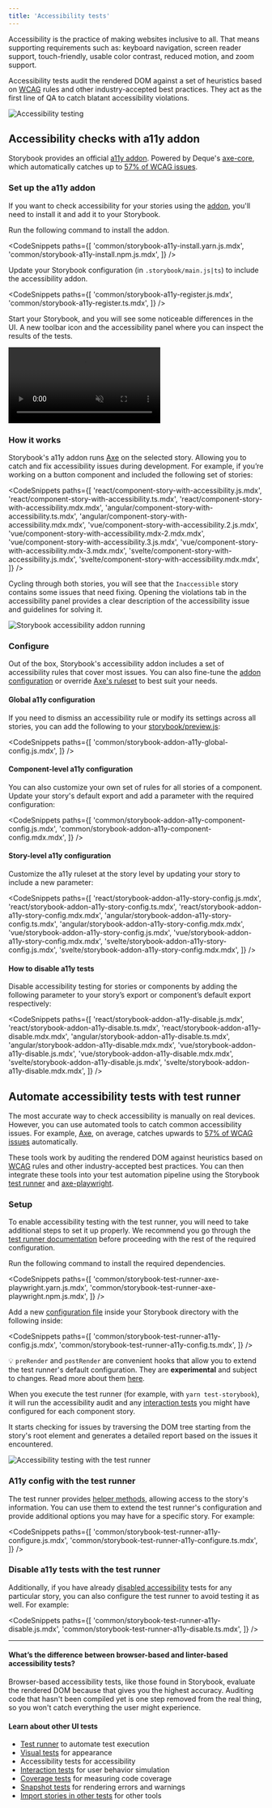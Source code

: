 ```yaml
---
title: 'Accessibility tests'
---
```


<YouTubeCallout id="rNLL0SICr9w" title="STOP fighting accessibility | automate a11y checks" />

Accessibility is the practice of making websites inclusive to all. That means supporting requirements such as: keyboard navigation, screen reader support, touch-friendly, usable color contrast, reduced motion, and zoom support.

Accessibility tests audit the rendered DOM against a set of heuristics based on [WCAG](https://www.w3.org/WAI/standards-guidelines/wcag/) rules and other industry-accepted best practices. They act as the first line of QA to catch blatant accessibility violations.

![Accessibility testing](./accessibility-testing-storybook.gif)

## Accessibility checks with a11y addon

Storybook provides an official [a11y addon](https://storybook.js.org/addons/@storybook/addon-a11y). Powered by Deque's [axe-core](https://github.com/dequelabs/axe-core), which automatically catches up to [57% of WCAG issues](https://www.deque.com/blog/automated-testing-study-identifies-57-percent-of-digital-accessibility-issues/).

### Set up the a11y addon

If you want to check accessibility for your stories using the [addon](https://storybook.js.org/addons/@storybook/addon-a11y/), you'll need to install it and add it to your Storybook.

Run the following command to install the addon.

<!-- prettier-ignore-start -->

<CodeSnippets
  paths={[
    'common/storybook-a11y-install.yarn.js.mdx',
    'common/storybook-a11y-install.npm.js.mdx',
  ]}
/>

<!-- prettier-ignore-end -->

Update your Storybook configuration (in `.storybook/main.js|ts`) to include the accessibility addon.

<!-- prettier-ignore-start -->

<CodeSnippets
  paths={[
    'common/storybook-a11y-register.js.mdx',
    'common/storybook-a11y-register.ts.mdx',
  ]}
/>

<!-- prettier-ignore-end -->

Start your Storybook, and you will see some noticeable differences in the UI. A new toolbar icon and the accessibility panel where you can inspect the results of the tests.

<video autoPlay muted playsInline loop>
  <source
    src="storybook-a11y-starter-setup-optimized.mp4"
    type="video/mp4"
  />
</video>

### How it works

Storybook's a11y addon runs [Axe](https://github.com/dequelabs/axe-core) on the selected story. Allowing you to catch and fix accessibility issues during development. For example, if you’re working on a button component and included the following set of stories:

<!-- prettier-ignore-start -->

<CodeSnippets
  paths={[
    'react/component-story-with-accessibility.js.mdx',
    'react/component-story-with-accessibility.ts.mdx',
    'react/component-story-with-accessibility.mdx.mdx',
    'angular/component-story-with-accessibility.ts.mdx',
    'angular/component-story-with-accessibility.mdx.mdx',
    'vue/component-story-with-accessibility.2.js.mdx',
    'vue/component-story-with-accessibility.mdx-2.mdx.mdx',
    'vue/component-story-with-accessibility.3.js.mdx',
    'vue/component-story-with-accessibility.mdx-3.mdx.mdx',
    'svelte/component-story-with-accessibility.js.mdx',
    'svelte/component-story-with-accessibility.mdx.mdx',
  ]}
/>

<!-- prettier-ignore-end -->

Cycling through both stories, you will see that the `Inaccessible` story contains some issues that need fixing. Opening the violations tab in the accessibility panel provides a clear description of the accessibility issue and guidelines for solving it.

![Storybook accessibility addon running](./storybook-a11y-addon-unoptimized.png)

### Configure

Out of the box, Storybook's accessibility addon includes a set of accessibility rules that cover most issues. You can also fine-tune the [addon configuration](https://github.com/storybookjs/storybook/tree/next/addons/a11y#parameters) or override [Axe's ruleset](https://github.com/storybookjs/storybook/tree/next/addons/a11y#handling-failing-rules) to best suit your needs.

#### Global a11y configuration

If you need to dismiss an accessibility rule or modify its settings across all stories, you can add the following to your [storybook/preview.js](../configure/overview.md#configure-story-rendering):

<!-- prettier-ignore-start -->

<CodeSnippets
  paths={[
    'common/storybook-addon-a11y-global-config.js.mdx',
  ]}
/>

<!-- prettier-ignore-end -->

#### Component-level a11y configuration

You can also customize your own set of rules for all stories of a component. Update your story's default export and add a parameter with the required configuration:

<!-- prettier-ignore-start -->

<CodeSnippets
  paths={[
    'common/storybook-addon-a11y-component-config.js.mdx',
    'common/storybook-addon-a11y-component-config.mdx.mdx',
  ]}
/>

<!-- prettier-ignore-end -->

#### Story-level a11y configuration

Customize the a11y ruleset at the story level by updating your story to include a new parameter:

<!-- prettier-ignore-start -->

<CodeSnippets
  paths={[
    'react/storybook-addon-a11y-story-config.js.mdx',
    'react/storybook-addon-a11y-story-config.ts.mdx',
    'react/storybook-addon-a11y-story-config.mdx.mdx',
    'angular/storybook-addon-a11y-story-config.ts.mdx',
    'angular/storybook-addon-a11y-story-config.mdx.mdx',
    'vue/storybook-addon-a11y-story-config.js.mdx',
    'vue/storybook-addon-a11y-story-config.mdx.mdx',
    'svelte/storybook-addon-a11y-story-config.js.mdx',
    'svelte/storybook-addon-a11y-story-config.mdx.mdx',
  ]}
/>

<!-- prettier-ignore-end -->

#### How to disable a11y tests

Disable accessibility testing for stories or components by adding the following parameter to your story’s export or component’s default export respectively:

<!-- prettier-ignore-start -->

<CodeSnippets
  paths={[
   'react/storybook-addon-a11y-disable.js.mdx',
   'react/storybook-addon-a11y-disable.ts.mdx',
   'react/storybook-addon-a11y-disable.mdx.mdx',
   'angular/storybook-addon-a11y-disable.ts.mdx',
   'angular/storybook-addon-a11y-disable.mdx.mdx',
   'vue/storybook-addon-a11y-disable.js.mdx',
   'vue/storybook-addon-a11y-disable.mdx.mdx',
   'svelte/storybook-addon-a11y-disable.js.mdx',
   'svelte/storybook-addon-a11y-disable.mdx.mdx',
  ]}
/>

<!-- prettier-ignore-end -->

## Automate accessibility tests with test runner

The most accurate way to check accessibility is manually on real devices. However, you can use automated tools to catch common accessibility issues. For example, [Axe](https://www.deque.com/axe/), on average, catches upwards to [57% of WCAG issues](https://www.deque.com/blog/automated-testing-study-identifies-57-percent-of-digital-accessibility-issues/) automatically.

These tools work by auditing the rendered DOM against heuristics based on [WCAG](https://www.w3.org/WAI/standards-guidelines/wcag/) rules and other industry-accepted best practices. You can then integrate these tools into your test automation pipeline using the Storybook [test runner](./test-runner.md#test-hook-api-experimental) and [axe-playwright](https://github.com/abhinaba-ghosh/axe-playwright).

### Setup

To enable accessibility testing with the test runner, you will need to take additional steps to set it up properly. We recommend you go through the [test runner documentation](./test-runner.md) before proceeding with the rest of the required configuration.

Run the following command to install the required dependencies.

<!-- prettier-ignore-start -->

<CodeSnippets
  paths={[
    'common/storybook-test-runner-axe-playwright.yarn.js.mdx',
    'common/storybook-test-runner-axe-playwright.npm.js.mdx',
  ]}
/>

<!-- prettier-ignore-end -->

Add a new [configuration file](./test-runner.md#test-hook-api-experimental) inside your Storybook directory with the following inside:

<!-- prettier-ignore-start -->

<CodeSnippets
  paths={[
    'common/storybook-test-runner-a11y-config.js.mdx',
    'common/storybook-test-runner-a11y-config.ts.mdx',
  ]}
/>

<!-- prettier-ignore-end -->

<div class="aside">

💡 `preRender` and `postRender` are convenient hooks that allow you to extend the test runner's default configuration. They are **experimental** and subject to changes. Read more about them [here](./test-runner.md#test-hook-api-experimental).

</div>

When you execute the test runner (for example, with `yarn test-storybook`), it will run the accessibility audit and any [interaction tests](./interaction-testing.md) you might have configured for each component story.

It starts checking for issues by traversing the DOM tree starting from the story's root element and generates a detailed report based on the issues it encountered.

![Accessibility testing with the test runner](./test-runner-a11y-optimized.png)

### A11y config with the test runner

The test runner provides [helper methods](./test-runner.md#helpers), allowing access to the story's information. You can use them to extend the test runner's configuration and provide additional options you may have for a specific story. For example:

<!-- prettier-ignore-start -->

<CodeSnippets
  paths={[
    'common/storybook-test-runner-a11y-configure.js.mdx',
    'common/storybook-test-runner-a11y-configure.ts.mdx',
  ]}
/>

<!-- prettier-ignore-end -->

### Disable a11y tests with the test runner

Additionally, if you have already [disabled accessibility](#how-to-disable-a11y-tests) tests for any particular story, you can also configure the test runner to avoid testing it as well. For example:

<!-- prettier-ignore-start -->

<CodeSnippets
  paths={[
    'common/storybook-test-runner-a11y-disable.js.mdx',
    'common/storybook-test-runner-a11y-disable.ts.mdx',
  ]}
/>

<!-- prettier-ignore-end -->

---

#### What’s the difference between browser-based and linter-based accessibility tests?

Browser-based accessibility tests, like those found in Storybook, evaluate the rendered DOM because that gives you the highest accuracy. Auditing code that hasn't been compiled yet is one step removed from the real thing, so you won't catch everything the user might experience.

#### Learn about other UI tests

- [Test runner](./test-runner.md) to automate test execution
- [Visual tests](./visual-testing.md) for appearance
- Accessibility tests for accessibility
- [Interaction tests](./interaction-testing.md) for user behavior simulation
- [Coverage tests](./test-coverage.md) for measuring code coverage
- [Snapshot tests](./snapshot-testing.md) for rendering errors and warnings
- [Import stories in other tests](./importing-stories-in-tests.md) for other tools